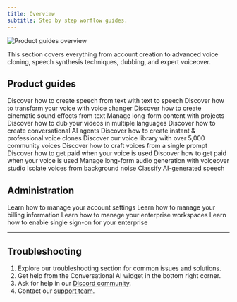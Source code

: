 ```yaml
---
title: Overview
subtitle: Step by step worflow guides.
---
```


<img
  src="/assets/images/product-guides/overview.png"
  alt="Product guides overview"
  className="rounded-lg"
/>

This section covers everything from account creation to advanced voice cloning, speech synthesis techniques, dubbing, and expert voiceover.

## Product guides

<CardGroup cols={2}>
<Card
  title="Create speech from text"
  icon="duotone comment-dots"
  href="/docs/product-guides/playground/text-to-speech"
  iconPosition="left"
>
  Discover how to create speech from text with text to speech
</Card>
<Card
  title="Voice changer"
  icon="duotone microphone-lines"
  href="/docs/product-guides/playground/voice-changer"
  iconPosition="left"
>
  Discover how to transform your voice with voice changer
</Card>
<Card
  title="Sound effects"
  icon="duotone explosion"
  href="/docs/product-guides/playground/sound-effects"
  iconPosition="left"
>
  Discover how to create cinematic sound effects from text
</Card>
<Card
  title="Projects"
  icon="duotone rectangle-vertical-history"
  href="/docs/product-guides/products/projects"
  iconPosition="left"
>
  Manage long-form content with projects
</Card>
<Card
  title="Dubbing studio"
  icon="duotone language"
  href="/docs/product-guides/products/dubbing-studio"
  iconPosition="left"
>
  Discover how to dub your videos in multiple languages
</Card>
<Card
  title="Conversational AI"
  icon="duotone comments"
  href="/docs/conversational-ai/overview"
  iconPosition="left"
>
  Discover how to create conversational AI agents
</Card>
<Card
  title="Voice cloning"
  icon="duotone microphone"
  href="/docs/product-guides/voices/voice-cloning"
  iconPosition="left"
>
  Discover how to create instant & professional voice clones
</Card>
<Card
  title="Voice collections"
  icon="duotone microphone"
  href="/docs/product-guides/voices/voice-collections"
  iconPosition="left"
>
  Discover our voice library with over 5,000 community voices
</Card>
<Card
  title="Voice design"
  icon="duotone paintbrush"
  href="/docs/product-guides/voices/voice-design"
  iconPosition="left"
>
  Discover how to craft voices from a single prompt
</Card>
<Card
  title="Payouts"
  icon="duotone money-bill-wave"
  href="/docs/product-guides/voices/payouts"
  iconPosition="left"
>
  Discover how to get paid when your voice is used
</Card>
<Card
  title="Audio native"
  icon="duotone headphones"
  href="/docs/product-guides/audio-tools/audio-native"
  iconPosition="left"
  >
    Discover how to get paid when your voice is used
</Card>
<Card
  title="Voiceover studio"
  icon="duotone list-timeline"
  href="/docs/product-guides/audio-tools/voiceover-studio"
  iconPosition="left"
  >
     Manage long-form audio generation with voiceover studio
</Card>
<Card
  title="Voice isolator"
  icon="duotone microphone-stand"
  href="/docs/product-guides/audio-tools/voice-isolator"
  iconPosition="left"
  >
     Isolate voices from background noise
</Card>
<Card
  title="AI speech classifier"
  icon="duotone computer-classic"
  href="/docs/product-guides/audio-tools/ai-speech-classifier"
  iconPosition="left"
  >
     Classify AI-generated speech
</Card>

</CardGroup>

## Administration

<CardGroup cols={2}>
  <Card
    title="Account"
    icon="duotone user-circle"
    href="/docs/product-guides/administration/account"
    iconPosition="left"
  >
    Learn how to manage your account settings
  </Card>
  <Card
    title="Billing"
    icon="duotone file-invoice-dollar"
    href="/docs/product-guides/administration/billing"
    iconPosition="left"
  >
    Learn how to manage your billing information
  </Card>
  <Card
    title="Workspaces"
    icon="duotone users"
    href="/docs/product-guides/administration/workspaces"
    iconPosition="left"
  >
    Learn how to manage your enterprise workspaces
  </Card>
  <Card
    title="SSO"
    icon="duotone key"
    href="/docs/product-guides/administration/sso"
    iconPosition="left"
  >
    Learn how to enable single sign-on for your enterprise
  </Card>
</CardGroup>

---

## Troubleshooting

1. Explore our troubleshooting section for common issues and solutions.
2. Get help from the Conversational AI widget in the bottom right corner.
3. Ask for help in our [Discord community](https://discord.gg/elevenlabs).
4. Contact our [support team](https://help.elevenlabs.io/hc/en-us/requests/new?ticket_form_id=13145996177937).
